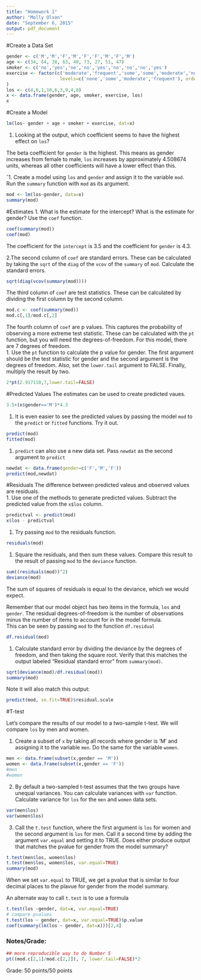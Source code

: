 ```yaml
---
title: "Homework 1"
author: "Molly Olson"
date: "September 6, 2015"
output: pdf_document
---
```


#Create a Data Set
```r
gender <- c('M','M','F','M','F','F','M','F','M')
age <- c(34, 64, 38, 63, 40, 73, 27, 51, 47)
smoker <- c('no','yes','no','no','yes','no','no','no','yes')
exercise <- factor(c('moderate','frequent','some','some','moderate','none','none','moderate','moderate'),
                    levels=c('none','some','moderate','frequent'), ordered=TRUE
)
los <- c(4,8,1,10,6,3,9,4,8)
x <- data.frame(gender, age, smoker, exercise, los)
x
```

#Create a Model
```r
lm(los~ gender + age + smoker + exercise, dat=x)
```

1. Looking at the output, which coefficient seems to have the highest effect on `los`?  
  
The beta coefficient for `gender` is the highest. This means as gender increases from female to male, `los` increases by approximately 4.508674 units, whereas all other coefficients will have a lower effect than this.   

ˆ1. Create a model using `los` and `gender` and assign it to the variable `mod`. Run the `summary` function with `mod` as its argument.  
```r
mod <- lm(los~gender, data=x)
summary(mod)
```

#Estimates
1. What is the estimate for the intercept? What is the estimate for gender? Use the `coef` function.
```r
coef(summary(mod))
coef(mod)
```
  The coefficient for the `intercept` is 3.5 and the coefficient for `gender` is 4.3.
  
2.The second column of `coef` are standard errors. These can be calculated by taking the `sqrt` of the `diag` of the `vcov` of the `summary` of `mod`. Calculate the standard errors.    
```r
sqrt(diag(vcov(summary(mod))))
```

The third column of `coef` are test statistics. These can be calculated by dividing the first column by the second column.  
```r
mod.c <- coef(summary(mod))
mod.c[,1]/mod.c[,2]
```

The fourth column of `coef` are p values. This captures the probability of observing a more extreme test statistic. These can be calculated with the `pt` function, but you will need the degrees-of-freedom. For this model, there are 7 degrees of freedom.  
1. Use the `pt` function to calculate the p value for gender. The first argument should be the test statistic for gender and the second argument is the degrees of freedom. Also, set the `lower.tail` argument to FALSE. Finally, multiply the result by two.  
```r
2*pt(2.917110,7,lower.tail=FALSE)
```

#Predicted Values
The estimates can be used to create predicted vaues.
```r
3.5+(x$gender=='M')*4.3
```
1. It is even easier to see the predicted values by passing the model `mod` to the `predict` or `fitted` functions. Try it out.
```r
predict(mod)
fitted(mod)
```
  
1. `predict` can also use a new data set. Pass `newdat` as the second argument to `predict`
```r
newdat <- data.frame(gender=c('F','M','F'))
predict(mod,newdat)
```

#Residuals
The difference between predicted valeus and observed values are residuals.  
1. Use one of the methods to generate  predicted values. Subtract the predicted value from the `x$los` column. 
```r
predictval <- predict(mod)
x$los - predictval
```

1. Try passing `mod` to the residuals function.
```r
residuals(mod)
```

1. Square the residuals, and then sum these values. Compare this result to the result of passing `mod` to the `deviance` function.
```r
sum((residuals(mod))^2)
deviance(mod)
```
The sum of squares of residuals is equal to the deviance, which we would expect.  

Remember that our model object has two items in the formula, `los` and `gender`. The residual degrees-of-freedom is the number of observations minus the number of items to account for in the model formula.  
This can be seen by passing `mod` to the function `df.residual`
```r
df.residual(mod)
```
   
1. Calculate standard error by dividing the deviance by the degrees of freedom, and then taking the square root. Verify that this matches the output labeled "Residual standard error" from `summary(mod)`.

```r
sqrt(deviance(mod)/df.residual(mod))
summary(mod)
```

Note it will also match this output:
```r
predict(mod, se.fit=TRUE)$residual.scale
```

#T-test
   
Let's compare the results of our model to a two-sample t-test. We will compare `los` by men and women. 
  
1. Create a subset of `x` by taking all records where gender is 'M' and assigning it to the variable `men`. Do the same for the variable `women`.
```r
men <- data.frame(subset(x,gender == 'M'))
women <- data.frame(subset(x,gender == 'F'))
#men
#women 
```
  
2. By default a two-sampled t-test assumes that the two groups have unequal variances. You can calculate variances with `var` function. Calculate variance for `los` for the `men` and `women` data sets.
```r
var(men$los)
var(women$los)
```
  
3. Call the `t.test` function, where the first argument is `los` for women and the second argument is `los` for men. Call it a second time by adding the argument `var.equal` and setting it to TRUE. Does either produce output that matches the pvalue for gender from the model summary?
```r
t.test(men$los, women$los)
t.test(men$los, women$los, var.equal=TRUE)
summary(mod)
```
When we set `var.equal` to TRUE, we get a pvalue that is similar to four decimal places to the plavue for gender from the model summary.
  
An alternate way to call `t.test` is to use a formula
```r
t.test(los ~gender, dat=x, var.equal=TRUE)
# compare pvalues
t.test(los ~ gender, dat=x, var.equal=TRUE)$p.value
coef(summary(lm(los ~ gender, dat=x)))[2,4]
```


### Notes/Grade:
```r
## more reproducible way to do Number 5
pt((mod.c[2,1]/mod.c[2,2]), 7, lower.tail=FALSE)*2
```

Grade:
50 points/50 points